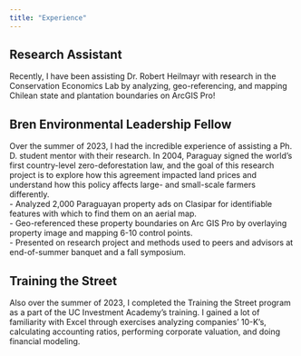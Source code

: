 ```yaml
---
title: "Experience"
---
```


## Research Assistant 

Recently, I have been assisting Dr. Robert Heilmayr with research in the Conservation Economics Lab by analyzing, geo-referencing, and mapping Chilean state and plantation boundaries on ArcGIS Pro!

## Bren Environmental Leadership Fellow

Over the summer of 2023, I had the incredible experience of assisting a Ph. D. student mentor with their research. In 2004, Paraguay signed the world's first country-level zero-deforestation law, and the goal of this research project is to explore how this agreement impacted land prices and understand how this policy affects large- and small-scale farmers differently. \
- Analyzed 2,000 Paraguayan property ads on Clasipar for identifiable features with which to find them on an aerial map. \
- Geo-referenced these property boundaries on Arc GIS Pro by overlaying property image and mapping 6-10 control points. \
- Presented on research project and methods used to peers and advisors at end-of-summer banquet and a fall symposium.

## Training the Street

Also over the summer of 2023, I completed the Training the Street program as a part of the UC Investment Academy's training. I gained a lot of familiarity with Excel through exercises analyzing companies' 10-K's, calculating accounting ratios, performing corporate valuation, and doing financial modeling.
